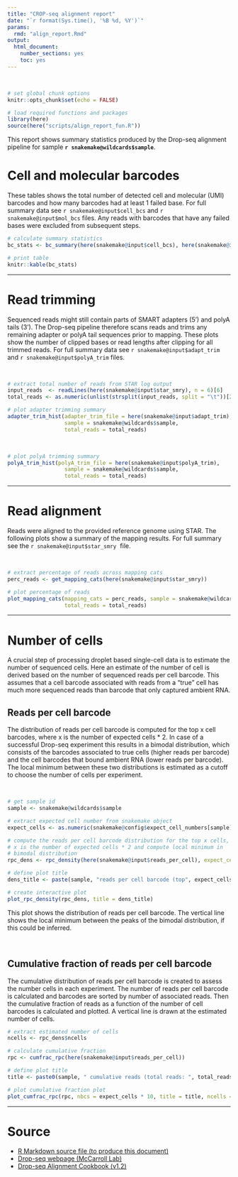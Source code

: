 ```yaml
---
title: "CROP-seq alignment report"
date: "`r format(Sys.time(), '%B %d, %Y')`"
params:
  rmd: "align_report.Rmd"
output:
  html_document:
    number_sections: yes
    toc: yes
---
```


<br>

```r
# set global chunk options
knitr::opts_chunk$set(echo = FALSE)

# load required functions and packages
library(here)
source(here("scripts/align_report_fun.R"))
```

This report shows summary statistics produced by the Drop-seq alignment pipeline for sample
**`r snakemake@wildcards$sample`**.

# Cell and molecular barcodes
These tables shows the total number of detected cell and molecular (UMI) barcodes and how many
barcodes had at least 1 failed base. For full summary data see <tt>`r snakemake@input$cell_bcs`</tt>
and <tt>`r snakemake@input$mol_bcs`</tt> files. Any reads with barcodes that have any failed bases
were excluded from subsequent steps.
```r
# calculate summary statistics
bc_stats <- bc_summary(here(snakemake@input$cell_bcs), here(snakemake@input$mol_bcs))

# print table
knitr::kable(bc_stats)
```

***

# Read trimming
Sequenced reads might still contain parts of SMART adapters (5') and polyA tails (3'). The Drop-seq
pipeline therefore scans reads and trims any remaining adapter or polyA tail sequences prior to
mapping. These plots show the number of clipped bases or read lengths after clipping for all trimmed
reads. For full summary data see <tt>`r snakemake@input$adapt_trim`</tt> and
<tt>`r snakemake@input$polyA_trim`</tt> files.

<br>

```r
# extract total number of reads from STAR log output
input_reads  <- readLines(here(snakemake@input$star_smry), n = 6)[6]
total_reads <- as.numeric(unlist(strsplit(input_reads, split = "\t"))[2])

# plot adapter trimming summary
adapter_trim_hist(adapter_trim_file = here(snakemake@input$adapt_trim),
                  sample = snakemake@wildcards$sample,
                  total_reads = total_reads)
```

<br>

```r
# plot polyA trimming summary
polyA_trim_hist(polyA_trim_file = here(snakemake@input$polyA_trim),
                  sample = snakemake@wildcards$sample,
                  total_reads = total_reads)
```

***

# Read alignment
Reads were aligned to the provided reference genome using STAR. The following plots show a summary
of the mapping results. For full summary see the <tt> `r snakemake@input$star_smry` </tt> file.

<br>

```r
# extract percentage of reads across mapping cats
perc_reads <- get_mapping_cats(here(snakemake@input$star_smry))

# plot percentage of reads
plot_mapping_cats(mapping_cats = perc_reads, sample = snakemake@wildcards$sample,
                  total_reads = total_reads)
```

***

# Number of cells
A crucial step of processing droplet based single-cell data is to estimate the number of sequenced
cells. Here an estimate of the number of cell is derived based on the number of sequenced reads per
cell barcode. This assumes that a cell barcode associated with reads from a "true" cell has much
more sequenced reads than barcode that only captured ambient RNA.

## Reads per cell barcode
The distribution of reads per cell barcode is computed for the top x cell barcodes, where x is the
number of expected cells * 2. In case of a successful Drop-seq experiment this results in a bimodal
distribution, which consists of the barcodes associated to true cells (higher reads per barcode) and
the cell barcodes that bound ambient RNA (lower reads per barcode). The local minimum between these
two distributions is estimated as a cutoff to choose the number of cells per experiment.

<br>

```r
# get sample id
sample <- snakemake@wildcards$sample

# extract expected cell number from snakemake object
expect_cells <- as.numeric(snakemake@config$expect_cell_numbers[sample])

# compute the reads per cell barcode distribution for the top x cells, where
# x is the number of expected cells * 2 and compute local minimum in
# bimodal distribution
rpc_dens <- rpc_density(here(snakemake@input$reads_per_cell), expect_cells = expect_cells)

# define plot title
dens_title <- paste(sample, "reads per cell barcode (top", expect_cells * 2, "cells)")

# create interactive plot
plot_rpc_density(rpc_dens, title = dens_title)
```

This plot shows the distribution of reads per cell barcode. The vertical line shows the local
minimum between the peaks of the bimodal distribution, if this could be inferred.

<br>

## Cumulative fraction of reads per cell barcode
The cumulative distribution of reads per cell barcode is created to assess the number cells in each
experiment. The number of reads per cell barcode is calculated and barcodes are sorted by number of
associated reads. Then the cumulative fraction of reads as a function of the number of cell barcodes
is calculated and plotted. A vertical line is drawn at the estimated number of cells.

```r
# extract estimated number of cells
ncells <- rpc_dens$ncells

# calculate cumulative fraction
rpc <- cumfrac_rpc(here(snakemake@input$reads_per_cell))

# define plot title
title <- paste0(sample, " cumulative reads (total reads: ", total_reads, ")")

# plot cumulative fraction plot
plot_cumfrac_rpc(rpc, nbcs = expect_cells * 10, title = title, ncells = ncells)
```

***

# Source
* <a download="align_report.Rmd" href="`r base64enc::dataURI(file = params$rmd, mime = 'text/rmd',
    encoding = 'base64')`">R Markdown source file (to produce this document)</a>
* [Drop-seq webpage (McCarroll Lab)](http://mccarrolllab.com/dropseq/)
* [Drop-seq Alignment Cookbook (v1.2)](http://mccarrolllab.org/wp-content/uploads/2016/03/Drop-seqAlignmentCookbookv1.2Jan2016.pdf)

